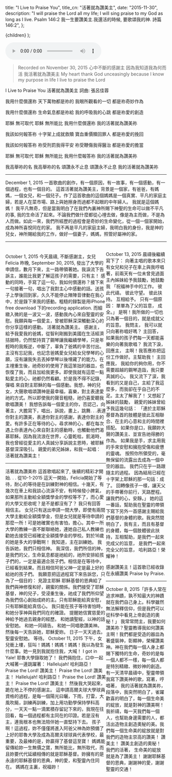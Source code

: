 
  title: "I Live to Praise You",
  title_cn: "活著就為讚美主",
  date: "2015-11-30",
  description:
    "I will praise the Lord all my life; I will sing praise to my God as long as I live. Psalm 146:2 我一生要讚美主.我還活的時候, 要歌頌我的神. 詩篇146:2",
};

  <MDXWrapper meta={meta}>{children}</MDXWrapper>
);

<audio controls src={Audio}></audio>

> Recorded on November 30, 2015
> 心中不斷的感謝主
> 因為我知道我為何而活
> 我活著就為讚美主
> My heart thank God unceasingly
> because I know my purpose in life
> I live to praise the Lord

I Live to Praise You
活著就為讚美主
詞曲: 張呂佳蓉

我用什麼償還祢
天下萬物都是祢的
我眼所觀看的一切
都是祢奇妙作為

我用什麼償還祢
生命氣息都是祢給
我的呼吸我的心跳
都是祢愛的創造

耶穌 無可取代
耶穌 無所能比
我用什麼償還祢
我的活著就為讚美祢

我該如何報答祢
十字架上成就救贖
寶血重價贖回罪人
都是祢愛的挽回

我該如何報答祢
祢受刑罰我得平安
祢受鞭傷我得醫治
都是祢愛的擔當

耶穌 無可取代
耶穌 無所能比
我用什麼報答祢
我的活著就為讚美祢

我高舉祢的名
我高舉祢的名
頌讚永不止息
頌讚永不止息
我的活著就為讚美祢

<hr/>
<p>
December 1, 2015
一首歌曲的創作，有一個原因，有一故事，有一個感動，有一個過程，也有一個目的。
這首活著就為讚美主，背景是一個家，有爸爸，有媽媽，一個女兒，和一個兒子。作了這首歌曲的這個媽媽是一個真實、平凡的家庭主婦，若是人在菜市場、路上與她擦身而過都不起眼的中年婦人。
我就是這個媽媽！
我平凡無奇，但是當我明白了在我們內裏神所賜下神聖的生命可以做不平凡的事, 我的生命活了起來。不論我們做什麼都從心𥚃去做，像是為主而做，不是為人而做。如此一來，我們所經歷的過程會是奇妙的生命變化，從一個一個家開始，成為神所喜悅同在的家。 我不再是平凡的家庭主婦，我明白我的身份，我是神的兒女，神所賜給我的工作，做好一個妻子，媽媽，照管好屬神的家。
</p>
<hr/>
<div style="display: flex; justify-content: space-between; align-items: center;">
<div >
<p>
​October 1, 2015
今天晨禱, 不斷感謝主，女兒Felicia 昨晚, September 30, 2015, 發出了大學的申請信，數月下來，主一路帶領著她。我淚流下告訴主，誰能比我更了解這孩子的需要，只有主！ 感動的同時，手寫了這一句，我如何償還祢？接下來一句接著一句，唱出了我對主心中感動的話。送孩子上學後回到家，久久不能停止陣陣音律動在我心中，於是錄下來我的感動。粗糙的録製是用iPhone free download 下的recording application. 而細緻入微的是一波又一波，感動我內心來自聖靈的安慰。我願與每一個愛主，曾被耶穌深深觸動深心的你分享這樣的感動。
活著就為讚美主。
感謝主，給予我愛我的爸媽，從智利剛搬到美國在生活經濟拮据時，仍然堅持買了鋼琴讓我繼續學琴，只是年輕時的我叛逆，中斷了，辜負了爸媽的辛苦付出。主沒有忘記我，也記念爸媽愛女兒給女兒學琴的心願，沒有讓我失去丟掉學琴以後埋藏了的能力。在主𥚃重生後，祂奇妙的使用了我這笨拙的器皿，也恢復了我，而且加給我更多。即使我就有這麼一點點愛主的心，祂都仍然看顧。於是我𣎴得不記錄，彈唱
來自對主耶穌的每一個感動。我想，神的兒女，大聲歌唱頌讚神是最幸福，喜樂，對主表達愛祂的方式。所以即使我的聲音粗糙，祂仍喜愛聽我歌唱讚美！
我想告訴每一個愛主的你，否認己，向著主，大膽寫下，唱出，訴說，畫上，跳舞. . .表達你對主的讚美，表達你對主的感謝，表達你對主的愛。有許多正在等待的心，尋求神的心，都在每次遇上你表達內心來自對主的感動時，也觸動他們渴慕耶穌。因為我流浪在世界，心靈乾枯，飢渴時，我也曾經從愛主的人真誠分享訴說主恩時，被耶穌基督深深吸引。
親愛的弟兄姊妹，和我一起唱：
活著就為讚美主！
</p>
<hr/>
<p>
​活著就為讚美祢
這首歌唱起來了, 後續的精彩才開始. . .
從10-1-2015 這天一開始，Felicia開始了等待，耐心的等待是在訓練對神的相信。十幾天，有幾次在車上和我談心流淚不安，有時候發小脾氣，如果那所主動給全額獎學金的學校等不了，而心愛的大學又拒收呢？是不是都沒有了？
我只有回答
相信主。
女兒只有送出申請一間大學，即使有兩間大學主動給全額獎學金，但是女兒就是等待申請的那麼一所！可是她確實也有害怕，擔心。其中一所大學的教練一直不斷聯絡她，連她自己私人教練也勸她去接受已經確定全額獎學金的學校。對於16歲的她是多大的爭戰啊！
我知道，主在訓練她。
我告訴她，我們只相信神。
我深信，我們所信的神，是我們的父，生命氣息都是祂給的，祂所安排給孩子們的，一定是最適合孩子們。相信是在等待中，已經看到結果。而且相信阿爸父神一定是最上好的給祂的孩子們。
我願意把這過程寫下來告訴您，只為了一個目的：
見證主耶穌
耶穌基督的恩典給了我們與神修復和好，親蜜的關係。我們接受了耶穌基督，神的兒子，受浸重生後，祂成了我們所仰望為我們信心創始成終的主。只有耶穌能給真安慰，只有耶穌能給真信心。
我只能在孩子等待害怕時，
和她分享神與我們同在的確證。
提醒她信實慈愛的神給予她過去親身的經歷。
和她讀聖經，以神的話安慰她。
和她一同禱告。
和她一同唱歌讚美神。
然後每一天告訴她，耶穌愛妳。
日子一天天過去。
聖靈安慰她。
等待。
October 11, 2015 下午，女兒衝上樓，狂叫！媽媽！媽媽！媽媽！我以為發生什麼事。她一見到我就抱住我，大喊！
I got in Yale!
耶魯大學錄取她了！
我們倆抱住，口中一起大喊著一邊跳躍著：
Hallelujah!
哈利路亞！
Praise the Lord!
讚美主！
Praise the Lord!
讚美主！
Hallelujah!
哈利路亞！
Praise the Lord!
讚美主！
Praise the Lord!
讚美主！
然後我大哭起來，跪在地上不停的感謝主。
這申請高爾夫球大學球員資格的過程，是每一個陽光曰曬，下雨，打雷，大風吹颳，訓練再訓練，加上用功勤學保持學科高分，一天天一點一滴累積存留記下來的，我現在往回看，每一個過程都有主同在的印證。若是沒有主，連我根本也無法陪伴她一直堅持下去。
孩子啊！這過程，妳不僅僅將進入阿爸父神為妳預備了上好的耶魯大學及成為高爾夫球球員代表學校，最重要，及最棒的是，妳贏得了基督這至寶！
媽媽能留傳給妳一生無價之寶，無所能比，無所取代，而且妳要代代延續相傳的就是耶穌基督。妳擁有的是永遠的耶穌基督的恩典，神的愛，和聖靈內住同在。
媽媽在主裏，祝福妳！
</p>
</div>
<div>
<p>
October 13, 2015 晨禱後繼續寫下了：
向著主唱的歌本來只有女兒和兒子在車上與我哼唱著，前兩天有一位未曾見過面主內姊妹給予我鼓勵，她鼓勵我
「祝福神手中的工作。
彼此代禱。
彼此守望。
彼此扶持。
互相給予。
只有一個原因：
單單為了父的旨意，
成全。」
是啊！我所做的一切也只為著一個目的，就是成就父的旨意。
我問主，
我可以就只向著祢唱好嗎？
主回答，
如果我的孩子們每一天都能喜樂的向著我歌唱？
我流下淚，回應主，
主啊！我答應祢把這份工作做好。主幫助我！
主回應我，
我給你的夠你用，你不需要超越的鋼琴造詣，我只要真誠的心。
我又流下了涙，我看到的又是自己，主給了我這麼多，而我卻在乎自己的不足。主太了解我了！
又想起了姊妹的鼓勵，
親愛的姊妹曾給予我這幾句話：
「連於主耶穌基督為首的肢體是彼此互相聯合、在主的心意和主的時間裡搭配。
如果你是口，我願妳大聲的讚美主、並宣告祂得勝的作為。
如果我是手，求主用我的手來安慰和擁抱受傷和疲憊的靈魂。
按照你所領受的，毫無保留的流露出去成為一個中空的器皿。
我們只在乎一路跟隨主的過程。
因為結局已經在十字架上耶穌的那一句話：成了。
回轉像孩子一樣，讓天父的手帶著你前行，天路歷程。
讓我們的心，安靜。」
她的這一番話，幫助我在聖靈的帶領下寫下另外一首感謝主賜給我們基督的身體的歌。我突然間明白了，我有主，而且有基督的身體，每一個肢體彼此扶持，互相幫助，是我們一起來完成父的旨意，
是我們一起來完全父的旨意，
哈利路亞！榮耀神！


感謝讚美主！這首歌已經收錄在永續讚美 Praise by Praise.

</p>
<hr/>
<p>
October 8, 2015
​「許多人常在追求神蹟，孰不知最大的神蹟就在我們自己身上。科學雖然無法解釋信仰，但是我們可以從科學中看見上帝創造的奧秘！」
我常常問主，我要如何讚美祢？聖靈教導我如何讚美主啊！我們都是受造的器皿為著盛裝神，彰顯神，榮耀讚美神。神在我們每一個人身上都賜下獨特的生命，奇妙的是每一個人都不一樣，每一個人都是特別精緻、微妙神的創造。有一天清早晨禱中，聖靈帶領我寫下讚美神的歌，寫著，哼唱著，
我的活著就為讚美祢，
段落中，我突然明白了，雀躍歡喜的明白了，每一個生命美的綻放，就是對神的讚美啊！
我祈禱，每一天我們每一個人，也幫助身邊需要的人，都活出造物主創造奧秘的美。我們每一個生命美的綻放就是對我們的造物主崇高的讚美！
讚美主！
讚美主創造的奧秘！
我們的活著，
生命美的綻放
就是為了讚美主！
謝謝耶穌基督的恩典，謝謝神的愛，謝謝聖靈的交通！
</p>
</div>
</div>

